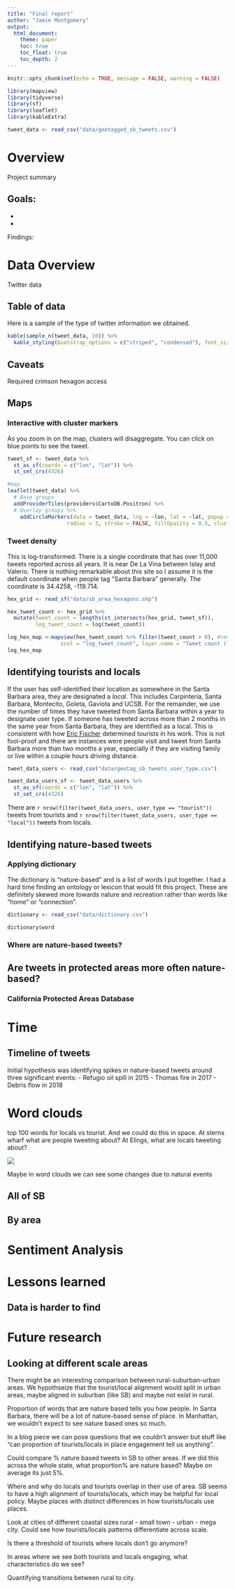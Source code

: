 ```yaml
---
title: "Final report"
author: "Jamie Montgomery"
output: 
  html_document:
    theme: paper
    toc: true
    toc_float: true
    toc_depth: 2
---
```


```r
knitr::opts_chunk$set(echo = TRUE, message = FALSE, warning = FALSE)

library(mapview)
library(tidyverse)
library(sf)
library(leaflet)
library(kableExtra)

tweet_data <- read_csv("data/geotagged_sb_tweets.csv")
```

# Overview

Project summary

Goals:
- 
- 
- 

Findings:


# Data Overview

Twitter data

## Table of data 

Here is a sample of the type of twitter information we obtained.

```r
kable(sample_n(tweet_data, 10)) %>%
  kable_styling(bootstrap_options = c("striped", "condensed"), font_size = 10, fixed_thead = T)
```

## Caveats

Required crimson hexagon access

## Maps

### Interactive with cluster markers

As you zoom in on the map, clusters will disaggregate. You can click on blue points to see the tweet.


```r
tweet_sf <- tweet_data %>%
  st_as_sf(coords = c("lon", "lat")) %>%
  st_set_crs(4326)

#map
leaflet(tweet_data) %>%
  # Base groups
  addProviderTiles(providers$CartoDB.Positron) %>%
  # Overlay groups %>%
    addCircleMarkers(data = tweet_data, lng = ~lon, lat = ~lat, popup = ~full_text,
                   radius = 3, stroke = FALSE, fillOpacity = 0.5, clusterOptions = markerClusterOptions())
```

### Tweet density

This is log-transformed. There is a single coordinate that has over 11,000 tweets reported across all years. It is near De La Vina between Islay and Valerio. There is nothing remarkable about this site so I assume it is the default coordinate when people tag "Santa Barbara" generally. The coordinate is 34.4258, -119.714.

```r
hex_grid <- read_sf("data/sb_area_hexagons.shp")

hex_tweet_count <- hex_grid %>%
  mutate(tweet_count = lengths(st_intersects(hex_grid, tweet_sf)),
         log_tweet_count = log(tweet_count))

log_hex_map <-mapview(hex_tweet_count %>% filter(tweet_count > 0), #remove hexes with no tweets
                 zcol = "log_tweet_count", layer.name = "Tweet count (log)")
log_hex_map
```

## Identifying tourists and locals

If the user has self-identified their location as somewhere in the Santa Barbara area, they are designated a *local*. This includes Carpinteria, Santa Barbara, Montecito, Goleta, Gaviota and UCSB. For the remainder, we use the number of times they have tweeted from Santa Barbara within a year to designate user type. If someone has tweeted across more than 2 months in the same year from Santa Barbara, they are identified as a local. This is consistent with how [Eric Fischer](https://www.citylab.com/transportation/2015/02/where-do-locals-go-in-major-cities-check-out-this-interactive-world-map/385768/) determined tourists in his work. This is not fool-proof and there are instances were people visit and tweet from Santa Barbara more than two months a year, especially if they are visiting family or live within a couple hours driving distance.

```r
tweet_data_users <- read_csv("data/geotag_sb_tweets_user_type.csv")

tweet_data_users_sf <- tweet_data_users %>%
  st_as_sf(coords = c("lon", "lat")) %>%
  st_set_crs(4326)
```

There are `r nrow(filter(tweet_data_users, user_type == "tourist"))` tweets from tourists and `r nrow(filter(tweet_data_users, user_type == "local"))` tweets from locals.

## Identifying nature-based tweets

### Applying dictionary

The dictionary is "nature-based" and is a list of words I put together. I had a hard time finding an ontology or lexicon that would fit this project. These are definitely skewed more towards nature and recreation rather than words like "home" or "connection".

```r
dictionary <- read_csv("data/dictionary.csv")

dictionary$word
```


### Where are nature-based tweets?

## Are tweets in protected areas more often nature-based?

### California Protected Areas Database

# Time

## Timeline of tweets

Initial hypothesis was identifying spikes in nature-based tweets around three significant events:
- Refugio oil spill in 2015
- Thomas fire in 2017
- Debris flow in 2018

# Word clouds
top 100 words for locals vs tourist. And we could do this in space. At sterns wharf what are people tweeting about? At Elings, what are locals tweeting about?

![](figs/wordcloud_top_100_all_sb.png)

Maybe in word clouds we can see some changes due to natural events

## All of SB

## By area

# Sentiment Analysis


# Lessons learned

## Data is harder to find

# Future research

## Looking at different scale areas

There might be an interesting comparison between rural-suburban-urban areas. We hypothseize that the tourist/local alignment would split in urban areas, maybe aligned in suburban (like SB) and maybe not exist in rural.

Proportion of words that are nature based tells you how people. In Santa Barbara, there will be a lot of nature-based sense of place. In Manhattan, we wouldn’t expect to see nature based ones so much.

In a blog piece we can pose questions that we couldn’t answer but stuff like “can proportion of tourists/locals in place engagement tell us anything”.

Could compare % nature based tweets in SB to other areas. If we did this across the whole state, what proportion% are nature based? Maybe on average its just 5%.


Where and why do locals and tourists overlap in their use of area. SB seems to have a high alignment of tourists/locals, which may be helpful for local policy. Maybe places with distinct differences in how tourists/locals use places. 

Look at cities of different coastal sizes rural - small town - urban - mega city. Could see how tourists/locals patterns differentiate across scale. 

Is there a threshold of tourists where locals don’t go anymore? 

In areas where we see both tourists and locals engaging, what characteristics do we see? 

Quantifying transitions between rural to city. 